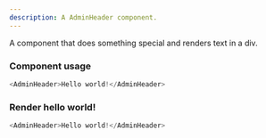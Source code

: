 ```yaml
---
description: A AdminHeader component.
---
```



A component that does something special and renders text in a div.

### Component usage
```js
<AdminHeader>Hello world!</AdminHeader>
```

### Render hello world!

```js live
<AdminHeader>Hello world!</AdminHeader>
```
